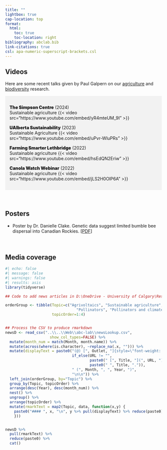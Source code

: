 ```yaml
---
title: ""
lightbox: true
cap-location: top
format:
  html:
    toc: true      
    toc-location: right
bibliography: abclab.bib
link-citations: true
csl: apa-numeric-superscript-brackets.csl
---
```


## Videos

Here are some recent talks given by Paul Galpern on our [agriculture](projects_agriculture.qmd) and [biodiversity](projects_biodiversity.qmd) research.

::::::: {.grid style="background-color: #f2f2f2; padding: 1em;"}
::: g-col-6
[The Simpson Centre]{style="font-weight: 900;"} (2024)\
Sustainable agriculture {{< video src="https://www.youtube.com/embed/yR4mteUM_9I" >}}
:::

::: g-col-6
[UAlberta Sustainability]{style="font-weight: 900;"} (2023)\
Sustainable Agriculture {{< video src="https://www.youtube.com/embed/uPvr-WluPRs" >}}
:::

::: g-col-6
[Farming Smarter Lethbridge]{style="font-weight: 900;"} (2022)\
Sustainable agriculture {{< video src="https://www.youtube.com/embed/hsEdQN2Eriw" >}}
:::

::: g-col-6
[Canola Watch Webinar]{style="font-weight: 900;"} (2022)\
Sustainable agriculture {{< video src="https://www.youtube.com/embed/jLS2H0OlP6A" >}}
:::
:::::::

## Posters {style="margin-top: 3em;"}

-   Poster by Dr. Danielle Clake. Genetic data suggest limited bumble bee dispersal into Canadian Rockies. \[[PDF](danielle_clake_poster.pdf){target="_blank"}\]

## Media coverage {style="margin-top: 3em;"}

```r
#| echo: false
#| message: false
#| warnings: false
#| results: asis
library(tidyverse)

## Code to add news articles in D:\OneDrive - University of Calgary\Research\Web\abc-lab\newsLookup.csv

orderGroup <- tibble(Topic=c("Agrivoltaics", "Sustainable agriculture", 
                                "Pollinators", "Pollinators and climate change"),
                     topicOrder=1:4)


## Process the CSV to produce rmarkdown
newsD <- read_csv("..\\..\\Web\\abc-lab\\newsLookup.csv",
                    show_col_types=FALSE) %>%
  mutate(month_num = match(Month, month.name)) %>%
  mutate(across(where(is.character), ~replace_na(.x, ""))) %>%
  mutate(displayText = paste0("(@) [", Outlet, "]{style=\"font-weight: 900;\"}.",
                              if_else(URL != "", 
                                      paste0(" [", Title, "](", URL, "){target=\"_blank\"}."),
                                      paste0(" ", Title, ".")),
                              " (", Month, ", ", Year, ")",
                              "\n\n")) %>%
  left_join(orderGroup, by="Topic") %>%
  group_by(Topic, topicOrder) %>%
  arrange(desc(Year), desc(month_num)) %>%
  nest() %>%
  ungroup() %>%
  arrange(topicOrder) %>%
  mutate(rmarkText = map2(Topic, data, function(x,y) {
    paste0("#### ", x, "\n", y %>% pull(displayText) %>% reduce(paste0), "\n")
    }))


newsD %>% 
  pull(rmarkText) %>% 
  reduce(paste0) %>% 
  cat()



```
